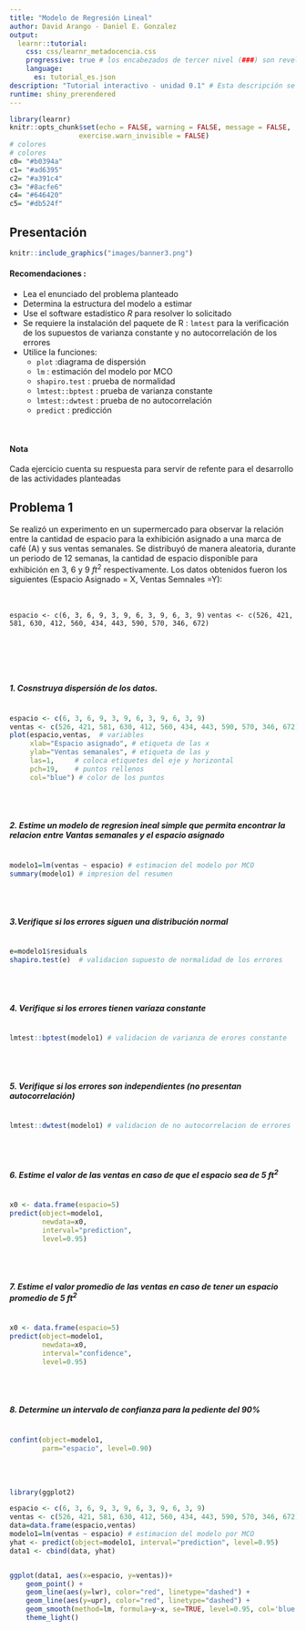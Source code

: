 ```yaml
---
title: "Modelo de Regresión Lineal"
author: David Arango - Daniel E. Gonzalez 
output: 
  learnr::tutorial:
    css: css/learnr_metadocencia.css
    progressive: true # los encabezados de tercer nivel (###) son revelados progresivamente     allow_skip: true # permite saltearse los ejercicios. 
    language:
      es: tutorial_es.json
description: "Tutorial interactivo - unidad 0.1" # Esta descripción se ve en el panel Tutorial de RStudio 
runtime: shiny_prerendered
---
```


```r
library(learnr)
knitr::opts_chunk$set(echo = FALSE, warning = FALSE, message = FALSE,
                 exercise.warn_invisible = FALSE)
# colores
# colores
c0= "#b0394a"
c1= "#ad6395"
c2= "#a391c4"
c3= "#8acfe6"
c4= "#646420"
c5= "#db524f" 
```

## Presentación 

```r
knitr::include_graphics("images/banner3.png")
```


#### Recomendaciones :

+ Lea el enunciado del problema planteado
+ Determina la estructura del modelo a estimar 
+ Use el software estadístico $R$ para resolver lo solicitado
+ Se requiere la instalación del paquete de R : `lmtest` para la verificación de los supuestos de varianza constante y no autocorrelación de los errores
+ Utilice la funciones:
    + `plot` :diagrama de dispersión                
    + `lm`   : estimación del modelo por MCO         
    + `shapiro.test` : prueba de normalidad                    
    + `lmtest::bptest` : prueba de varianza constante          
    + `lmtest::dwtest` : prueba de no autocorrelación   
    +  `predict` : predicción     


<br/>

#### Nota  

Cada ejercicio cuenta su respuesta para servir de refente para el desarrollo de las actividades planteadas 


## Problema 1

Se realizó un experimento en un supermercado para observar la relación entre la cantidad de espacio para la exhibición asignado a una marca de café (A) y sus ventas semanales. Se distribuyó de manera aleatoria,  durante un periodo de 12 semanas,  la cantidad de espacio  disponible para exhibición en 3, 6 y 9 $ft^2$ respectivamente. Los datos obtenidos fueron los siguientes (Espacio Asignado = X, Ventas Semnales =Y):

</br>

`espacio <- c(6, 3, 6, 9, 3, 9, 6, 3, 9, 6, 3, 9)`
`ventas <- c(526, 421, 581, 630, 412, 560, 434, 443, 590, 570, 346, 672)`

</br>



</br></br>

##### 1. Cosnstruya dispersión de los datos.

```r

```


```r
espacio <- c(6, 3, 6, 9, 3, 9, 6, 3, 9, 6, 3, 9)
ventas <- c(526, 421, 581, 630, 412, 560, 434, 443, 590, 570, 346, 672)
plot(espacio,ventas,  # variables
     xlab="Espacio asignado", # etiqueta de las x
     ylab="Ventas semanales", # etiqueta de las y
     las=1,     # coloca etiquetes del eje y horizontal
     pch=19,    # puntos rellenos
     col="blue") # color de los puntos
```

</br></br>

##### 2. Estime un modelo de regresion ineal simple que permita encontrar la relacion entre Vantas semanales y el espacio asignado

```r

```

```r
modelo1=lm(ventas ~ espacio) # estimacion del modelo por MCO
summary(modelo1) # impresion del resumen
```

</br></br>

##### 3.Verifique si los errores siguen una distribución normal

```r

```

```r
e=modelo1$residuals
shapiro.test(e)  # validacion supuesto de normalidad de los errores
```

</br></br>

##### 4. Verifique si los errores tienen variaza constante

```r

```

```r
lmtest::bptest(modelo1) # validacion de varianza de erores constante
```

</br></br>

##### 5. Verifique si los errores son independientes (no presentan autocorrelación)

```r

```

```r
lmtest::dwtest(modelo1) # validacion de no autocorrelacion de errores
```

</br></br>

##### 6. Estime el valor de las ventas en caso de que el espacio sea de 5 $ft^2$

```r

```

```r
x0 <- data.frame(espacio=5)
predict(object=modelo1, 
        newdata=x0, 
        interval="prediction", 
        level=0.95)
```

</br></br>

##### 7. Estime el valor promedio de las ventas en caso de tener un espacio promedio de 5 $ft^2$
 
```r

```

```r
x0 <- data.frame(espacio=5)
predict(object=modelo1, 
        newdata=x0, 
        interval="confidence", 
        level=0.95)
```

</br></br>

##### 8. Determine un intervalo de confianza para la pediente del 90%

```r

```

```r
confint(object=modelo1, 
        parm="espacio", level=0.90)
```

</br></br>


```r
library(ggplot2)

espacio <- c(6, 3, 6, 9, 3, 9, 6, 3, 9, 6, 3, 9)
ventas <- c(526, 421, 581, 630, 412, 560, 434, 443, 590, 570, 346, 672)
data=data.frame(espacio,ventas)
modelo1=lm(ventas ~ espacio) # estimacion del modelo por MCO
yhat <- predict(object=modelo1, interval="prediction", level=0.95)
data1 <- cbind(data, yhat)


ggplot(data1, aes(x=espacio, y=ventas))+
    geom_point() +
    geom_line(aes(y=lwr), color="red", linetype="dashed") +
    geom_line(aes(y=upr), color="red", linetype="dashed") +
    geom_smooth(method=lm, formula=y~x, se=TRUE, level=0.95, col='blue', fill='pink2') +
    theme_light()

```

